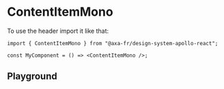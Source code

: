 
<Meta of={ContentItemMonoStories} name="Content Item Mono" />

# ContentItemMono

To use the header import it like that:

```tsx title="test.js"
import { ContentItemMono } from "@axa-fr/design-system-apollo-react";

const MyComponent = () => <ContentItemMono />;
```

## Playground

<Canvas of={ContentItemMonoStories.Playground} />

<Controls of={ContentItemMonoStories.Playground} />
